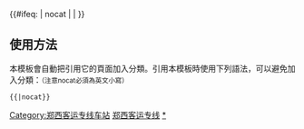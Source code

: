 {{鐵道路線|
| 模板名稱 = 郑西客运专线
| 名稱 = [[郑西客运专线]]
| 代表色 = #0033c9
| Logo = [[File:China Railways.svg|17px]]
| 背景顏色 = #FFFFFF
| 車站列表 = <table align="center"><tr><td align="centre">（←[[郑徐客运专线]]）[[郑州东站|郑州东]]</td><td rowspan="2" align="centre">&gt; [[郑州西站|郑州西]] - [[巩义南站|巩义南]] - [[洛阳龙门站|洛阳龙门]] - [[渑池南站|渑池南]] - [[三门峡南站|三门峡南]] - [[灵宝西站|灵宝西]] - [[华山北站|华山北]] - （[[渭南渭河特大桥]]）- [[渭南北站|渭南北]] - [[临潼东站|{{gray|临潼东}}]]- [[西安北站|西安北]]（[[西寶客運專線]]→）<td rowspan=2></td></tr><tr><td align="right">[[郑州站|郑州]] - [[中原站 (郑州)|中原]]</td></table>
|注釋={{gray|灰色字体}}车站尚未使用。
}}
<includeonly>{{#ifeq: {{{1}}} | nocat | <!--空--> | [[Category:郑西客运专线车站]] }}</includeonly><noinclude>
==使用方法==
本模板會自動把引用它的頁面加入分類。引用本模板時使用下列語法，可以避免加入分類：<small>（注意nocat必須為英文小寫）</small>
 <nowiki>{{</nowiki>{{PAGENAME}}<nowiki>|nocat}}</nowiki>
[[Category:中國鐵路路線模板|郑西客运专线]]
[[Category:郑西客运专线车站|*]]
</noinclude>